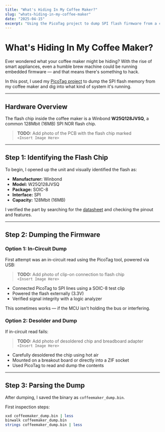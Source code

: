 ```yaml
---
title: "What's Hiding In My Coffee Maker?"
slug: "whats-hiding-in-my-coffee-maker"
date: "2025-04-15"
excerpt: "Using the PicoTag project to dump SPI flash firmware from a coffee maker and explore what's hidden inside."
---
```



# What's Hiding In My Coffee Maker?

Ever wondered what your coffee maker might be hiding? With the rise of smart appliances, even a humble brew machine could be running embedded firmware — and that means there's something to hack.

In this post, I used my [PicoTag project](https://github.com/ril3y/picotag) to dump the SPI flash memory from my coffee maker and dig into what kind of system it's running.

---

## Hardware Overview

The flash chip inside the coffee maker is a Winbond **W25Q128JVSQ**, a common 128Mbit (16MB) SPI NOR flash chip.

> **TODO:** Add photo of the PCB with the flash chip marked  
> `<Insert Image Here>`

---

## Step 1: Identifying the Flash Chip

To begin, I opened up the unit and visually identified the flash as:

- **Manufacturer:** Winbond
- **Model:** W25Q128JVSQ
- **Package:** SOIC-8
- **Interface:** SPI
- **Capacity:** 128Mbit (16MB)

I verified the part by searching for the [datasheet](https://www.winbond.com/resource-files/w25q128jv%20revj%2003272018%20plus.pdf) and checking the pinout and features.

---

## Step 2: Dumping the Firmware

### Option 1: In-Circuit Dump

First attempt was an in-circuit read using the PicoTag tool, powered via USB:

> **TODO:** Add photo of clip-on connection to flash chip  
> `<Insert Image Here>`

- Connected PicoTag to SPI lines using a SOIC-8 test clip
- Powered the flash externally (3.3V)
- Verified signal integrity with a logic analyzer

This sometimes works — if the MCU isn't holding the bus or interfering.

### Option 2: Desolder and Dump

If in-circuit read fails:

> **TODO:** Add photo of desoldered chip and breadboard adapter  
> `<Insert Image Here>`

- Carefully desoldered the chip using hot air
- Mounted on a breakout board or directly into a ZIF socket
- Used PicoTag to read and dump the contents

---

## Step 3: Parsing the Dump

After dumping, I saved the binary as `coffeemaker_dump.bin`.

First inspection steps:

```bash
xxd coffeemaker_dump.bin | less
binwalk coffeemaker_dump.bin
strings coffeemaker_dump.bin | less
